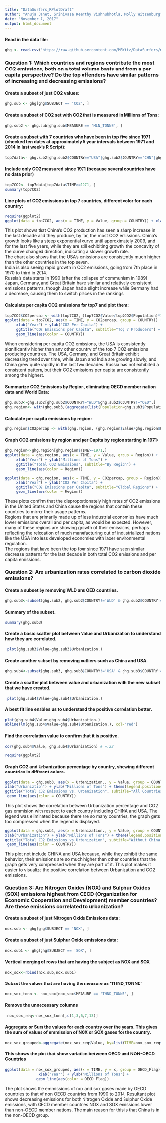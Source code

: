 ```yaml
---
title: "DataSurfers_RPlotDraft"
author: "Anuja Janet, Srinivasa Keerthy Vishnubhotla, Molly Witzenburg"
date: "November 7, 2017"
output: html_document
---
```


#### Read in the data file:

```r
ghg <- read.csv("https://raw.githubusercontent.com/MBWitz/DataSurfers/master/air_ghg_data_w_regions_new.csv")
```

### Question 1: Which countries and regions contribute the most CO2 emissions, both on a total volume basis and from a per capita perspective? Do the top offenders have similar patterns of increasing and decreasing emissions? 


#### Create a subset of just CO2 values:
```r
ghg.sub <- ghg[ghg$SUBJECT == 'CO2', ]
```

#### Create a subset of CO2 set with CO2 that is measured in Millions of Tons:
```r
ghg.sub2 <- ghg.sub[ghg.sub$MEASURE == 'MLN_TONNE', ]
```
 
#### Create a subset with 7 countries who have been in top five since 1971 (checked ten dates at approximately 5 year intervals between 1971 and 2014 in last week's R Script):
```r
top7data<- ghg.sub2[ghg.sub2$COUNTRY=="USA"|ghg.sub2$COUNTRY=="CHN"|ghg.sub2$COUNTRY=="DEU"|ghg.sub2$COUNTRY=="RUS"|ghg.sub2$COUNTRY=="IND"|ghg.sub2$COUNTRY=="GBR"|ghg.sub2$COUNTRY=="JPN",]
```
 
#### Include only CO2 measured since 1971 (because several countries have no data prior)
```r
top7CO2<- top7data[top7data$TIME>=1971, ]   
summary(top7CO2)
```

#### Line plots of CO2 emissions in top 7 countries, different color for each country:
```r
require(ggplot2)  
ggplot(data = top7CO2, aes(x = TIME, y = Value, group = COUNTRY)) + xlab("Year") + ylab("Millions of Tons") + ggtitle("Total CO2 Emissions", subtitle="Top 7 Producers") + geom_line(aes(color = COUNTRY)) 
```  

This plot shows that China's CO2 production has seen a sharp increase in the last decade and they produce, by far, the most CO2 emissions. China's growth looks like a steep exponential curve until approximately 2009, and for the last five years, while they are still exhibiting growth, the concavity of the curve changed direction, indicating a slower growth rate.   
The chart also shows that the USA's emissions are consistently much higher than the other countries in the top seven.   
India is also seeing rapid growth in CO2 emissions, going from 7th place in 1970 to third in 2014.   
Russia's data starts in 1990 (after the collapse of communism in 1989)   
Japan, Germany, and Great Britain have similar and relatively consistent emissions patterns, though Japan had a slight increase while Germany had a decrease, causing them to switch places in the rankings.    

#### Calculate per capita CO2 emissions for top7 and plot them:    
```r
top7CO2$CO2percap <- with(top7CO2, (top7CO2$Value/top7CO2$Population)*1000000)     
ggplot(data = top7CO2, aes(x = TIME, y = CO2percap, group = COUNTRY)) +
     xlab("Year") + ylab("CO2 Per Capita") + 
     ggtitle("CO2 Emissions per Capita", subtitle="Top 7 Producers") + 
     geom_line(aes(color = COUNTRY)) 
```     

When considering per capita CO2 emissions, the USA is consistently significantly higher than any other country of the top 7 CO2 emissions producing countries. The USA, Germany, and Great Britain exhibit decreasing trend over time, while Japan and India are growing slowly, and China grew quite rapidly in the last two decades. Russia has not exhibited a consistent pattern, but their CO2 emissions per capita are consistently among the highest. 

#### Summarize CO2 Emissions by Region, eliminating OECD member nation data and World Data:
```r
ghg.sub3<-ghg.sub2[ghg.sub2$COUNTRY!="WLD"&ghg.sub2$COUNTRY!="OED",]  
ghg.region<- with(ghg.sub3,(aggregate(list(Population=ghg.sub3$Population,Value=ghg.sub3$Value), by=list(Region=ghg.sub3$Region, TIME=ghg.sub3$TIME), FUN=sum)))
```
 
#### Calculate per capita emissions by region:
```r
ghg.region$CO2percap <- with(ghg.region, (ghg.region$Value/ghg.region$Population)*1000000)
```
 
#### Graph CO2 emissions by region and per Capita by region starting in 1971:
```r
ghg.region<-ghg.region[ghg.region$TIME>=1971,]
ggplot(data = ghg.region, aes(x = TIME, y = Value, group = Region)) +
     xlab("Year") + ylab("Millions of Tons") +
     ggtitle("Total CO2 Emissions", subtitle="By Region") +
     geom_line(aes(color = Region))
```  
 
```r
ggplot(data = ghg.region, aes(x = TIME, y = CO2percap, group = Region)) +
     xlab("Year") + ylab("CO2 Per Capita") + 
     ggtitle("CO2 Emissions per Capita", subtitle="Global Regions") + 
     geom_line(aes(color = Region))
```  

These plots confirm that the disproportionately high rates of CO2 emissions in the United States and China cause the regions that contain these countries to mirror their usage patterns.  
Regions that are primarily made up of less industrial economies have much lower emissions overall and per capita, as would be expected. However, many of these regions are showing growth of their emissions, perhaps reflecting the relocation of much manufacturing out of industrialized nations like the USA into less developed economies with laxer environmental regulation.  
The regions that have been the top four since 1971 have seen similar decrease patterns for the last decade in both total CO2 emissions and per capita emissions.

### Question 2: Are urbanization rates correlated to carbon dioxide emissions?

#### Create a subset by removing WLD ans OED countries.
```r
ghg.sub3<-subset(ghg.sub2, ghg.sub2$COUNTRY!='WLD' & ghg.sub2$COUNTRY!='OED')
```

#### Summary of the subset.
```r
summary(ghg.sub3)
```

#### Create a basic scatter plot between Value and Urbanization to understand how they are correlated.
```r
 plot(ghg.sub3$Value~ghg.sub3$Urbanization.)
```

#### Create another subset by removing outliers such as China and USA.
```r
ghg.sub4<-subset(ghg.sub3, ghg.sub3$COUNTRY!='USA' & ghg.sub3$COUNTRY!='CHN')
```

#### Create a scatter plot between value and urbanization with the new subset that we have created.
```r
 plot(ghg.sub4$Value~ghg.sub4$Urbanization.)
```

#### A best fit line enables us to understand the positive correlation better.
```r
plot(ghg.sub4$Value~ghg.sub4$Urbanization.)
abline(lm(ghg.sub4$Value~ghg.sub4$Urbanization.), col="red")
```

#### Find the correlation value to confirm that it is positive.
```r
cor(ghg.sub4$Value, ghg.sub4$Urbanization) # =.22
```

```r
require(ggplot2)
```

#### Graph CO2 and Urbanization percentage by country, showing different countries in different colors.
```r
ggplot(data = ghg.sub3, aes(x = Urbanization., y = Value, group = COUNTRY)) +
xlab("Urbaniztion") + ylab("Millions of Tons") + theme(legend.position="none") +
ggtitle("Total CO2 Emissions vs. Urbanization", subtitle="All Countries") +
 geom_line(aes(color = COUNTRY))
```

This plot shows the correlation between Urbanization percentage and CO2 gas emmision with respect to each country including CHINA and USA.
The legend was eliminated because there are so many countries, the graph gets too compressed when the legend is displayed.

```r
ggplot(data = ghg.sub4, aes(x = Urbanization., y = Value, group = COUNTRY)) +
xlab("Urbanization") + ylab("Millions of Tons") + theme(legend.position="none")+
ggtitle("Total CO2 Emissions vs Urbanization", subtitle="Without China and USA") +
 geom_line(aes(color = COUNTRY))
```

This plot not include CHINA and USA because, while they exhibit the same behavior, their emissions are so much higher than other countries that the graph gets very compressed when they are part of it.
This plot makes it easier to visualize the positive correlation between Urbanization and CO2 emissions.

### Question 3: Are Nitrogen Oxides (NOX) and Sulphur Oxides (SOX) emissions highest from OECD (Organization for Economic Cooperation and Development) member countries? Are these emissions correlated to urbanization?

#### Create a subset of just Nitrogen Oxide Emissions data:
```r
nox.sub <- ghg[ghg$SUBJECT == 'NOX', ]
```

#### Create a subset of just Sulphur Oxide emissions data:
```r
nox.sub1 <- ghg[ghg$SUBJECT == 'SOX', ]
```

#### Vertical merging of  rows that are having the subject as NOX and SOX 
```r
nox_sox<-rbind(nox.sub,nox.sub1)
```

#### Subset the values that are having the measure as 'THND_TONNE'
```r
nox_sox_tonn <- nox_sox[nox_sox$MEASURE == 'THND_TONNE', ]
```

#### Remove the unnecessary columns
```r
 nox_sox_req<-nox_sox_tonn[,c(1,3,6,7,13)]
```

#### Aggregate or Sum the values for each country over the years. This gives the sum of values of emmission of NOX or SOX gases for the country.
```r
nox_sox_grouped<-aggregate(nox_sox_req$Value, by=list(TIME=nox_sox_req$TIME,OECD_Flag=nox_sox_req$OECD_Flag), FUN=sum)
```

#### This shows the plot that show variation between OECD and NON-OECD Countries

```r
ggplot(data = nox_sox_grouped, aes(x = TIME, y = x, group = OECD_Flag)) +
               xlab("Year") + ylab("Millions of Tons") +
              geom_line(aes(color = OECD_Flag))
```

The plot shows the emmissions of nox and sox gases made by OECD countries to that of non OECD countries from 1990 to 2014. Resultant plot shows decreasing emissions for both Nitrogen Oxide and Sulphur Oxide emissions, with OECD member countries NOX and SOX emissions lower than non-OECD member nations. The main reason for this is that China is in the non-OECD group.
